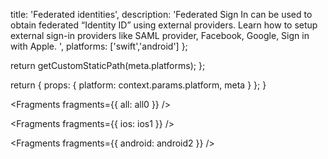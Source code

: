                   
  title: 'Federated identities',
  description: 'Federated Sign In can be used to obtain federated “Identity ID” using external providers. Learn how to setup external sign-in providers like SAML provider, Facebook, Google, Sign in with Apple. ',
  platforms: ['swift','android']
};

  return getCustomStaticPath(meta.platforms);
};

  return {
    props: {
      platform: context.params.platform,
      meta
    }
  };
}
          



<Fragments fragments={{ all: all0 }} />


<Fragments fragments={{ ios: ios1 }} />


<Fragments fragments={{ android: android2 }} />
